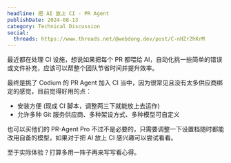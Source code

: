 ```yaml
---
headline: 把 AI 放上 CI - PR Agent
publishDate: 2024-08-13
category: Technical Discussion
social:
  threads: https://www.threads.net/@webdong.dev/post/C-nHZr2hKrM
---
```


最近都在处理 CI 设施，想说如果把每个 PR 都喂给 AI，自动化挑一些简单的错误或文件补充，应该可以帮整个团队节省时间并提升效率。

最终是挑了 Codium 的 PR Agent 加入 CI 当中，因为很常见且没有太多供应商绑定的感觉，目前觉得好用的点：

- 安装方便 (现成 CI 脚本，调整两三下就能放上去运作)
- 允许多种 Git 服务供应商、多种架设方式、多种模型可自定义

也可以买他们的 PR-Agent Pro 不过不是必要的，只需要调整一下设置档随时都能改用自备的模型，如果对于把 AI 放上 CI 感兴趣可以尝试看看。

至于实际体验？打算多用一阵子再来写写看心得。
